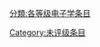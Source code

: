 {{catmore1|[[Wikipedia:电子学专题|Wikipedia:电子学专题]]}}
{{Articles by Quality|topic=电子学|project=电子学|format=TOC}}
{{emptycat}}

[[分類:各等级电子学条目|分類:各等级电子学条目]]
[[Category:未评级条目|Category:未评级条目]]
